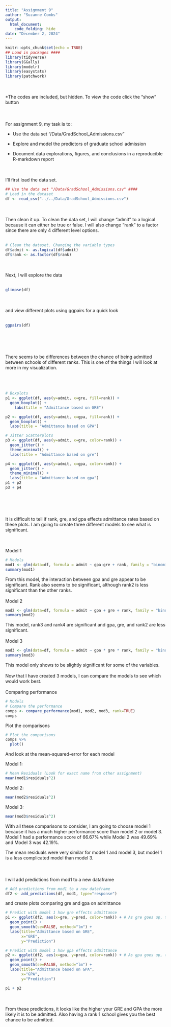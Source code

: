 ```yaml
---
title: "Assignment 9"
author: "Suzanne Combs"
output: 
  html_document:
    code_folding: hide
date: "December 2, 2024"
---
```



```r
knitr::opts_chunk$set(echo = TRUE)
## Load in packages ####
library(tidyverse)
library(GGally)
library(modelr)
library(easystats)
library(patchwork)
```
<br></br>
*The codes are included, but hidden. To view the code click the "show" button
<br></br>
<br></br>
For assignment 9, my task is to:

* Use the data set “/Data/GradSchool_Admissions.csv”

* Explore and model the predictors of graduate school admission

* Document data explorations, figures, and conclusions in a reproducible R-markdown report

<br></br>
I'll first load the data set. 
```r
## Use the data set "/Data/GradSchool_Admissions.csv" ####
# Load in the dataset
df <- read_csv("../../Data/GradSchool_Admissions.csv")
```
<br></br>
Then clean it up. To clean the data set, I will change "admit" to a logical because it can either be true or false. I will also change "rank" to a factor since there are only 4 different level options.
<br></br>
```r
# Clean the dataset. Changing the variable types
df$admit <- as.logical(df$admit)
df$rank <- as.factor(df$rank)
```
<br></br>
Next, I will explore the data
<br></br>
```r
glimpse(df)
```
<br></br>
and view different plots using ggpairs for a quick look
<br></br>
```r
ggpairs(df)
```
<br></br>
<br></br>
There seems to be differences between the chance of being admitted between schools of different ranks. This is one of the things I will look at more in my visualization.
<br></br>
<br></br>
```r
# Boxplots
p1 <- ggplot(df, aes(y=admit, x=gre, fill=rank)) +
  geom_boxplot() +
    labs(title = "Admittance based on GRE")

p2 <- ggplot(df, aes(y=admit, x=gpa, fill=rank)) +
  geom_boxplot() +
  labs(title = "Admittance based on GPA")

# Jitter Scatterplots
p3 <- ggplot(df, aes(y=admit, x=gre, color=rank)) +
  geom_jitter() +
  theme_minimal() +
  labs(title = "Admittance based on gre")

p4 <- ggplot(df, aes(y=admit, x=gpa, color=rank)) +
  geom_jitter() +
  theme_minimal() +
  labs(title = "Admittance based on gpa")
p1 + p2
p3 + p4
```
<br></br>
<br></br>
It is difficult to tell if rank, gre, and gpa effects admittance rates based on these plots. I am going to create three different models to see what is significant.

<br></br>
Model 1
```r
# Models
mod1 <- glm(data=df, formula = admit ~ gpa:gre + rank, family = "binomial")
summary(mod1)
```
From this model, the interaction between gpa and gre appear to be significant. Rank also seems to be significant, although rank2 is less significant than the other ranks.
<br></br>
Model 2
```r
mod2 <- glm(data=df, formula = admit ~ gpa + gre + rank, family = "binomial")
summary(mod2)
```
This model, rank3 and rank4 are significant and gpa, gre, and rank2 are less significant. 
<br></br>
Model 3
```r
mod3 <- glm(data=df, formula = admit ~ gpa * gre * rank, family = "binomial")
summary(mod3)
```
This model only shows to be slightly significant for some of the variables.
<br></br>
Now that I have created 3 models, I can compare the models to see which would work best.
<br></br>
Comparing performance
```r
# Models
# Compare the performance
comps <- compare_performance(mod1, mod2, mod3, rank=TRUE)
comps
```

Plot the comparisons
```r
# Plot the comparisons
comps %>% 
  plot()
```

And look at the mean-squared-error for each model

Model 1:
```r
# Mean Residuals (Look for exact name from other assignment)
mean(mod1$residuals^2)
```

Model 2:
```r
mean(mod2$residuals^2)
```

Model 3:
```r
mean(mod3$residuals^2)
```

With all these comparisons to consider, I am going to choose model 1 because it has a much higher performance score than model 2 or model 3. 
Model 1 had a performance score of 66.67% while Model 2 was 49.69% and Model 3 was 42.19%.

The mean residuals were very similar for model 1 and model 3, but model 1 is a less complicated model than model 3.
<br></br>
<br></br>
I will add predictions from mod1 to a new dataframe
```r
# Add predictions from mod1 to a new dataframe
df2 <- add_predictions(df, mod1, type="response")
```

and create plots comparing gre and gpa on admittance
```r
# Predict with model 1 how gre effects admittance
p1 <- ggplot(df2, aes(x=gre, y=pred, color=rank)) + # As gre goes up, the probability goes up
  geom_point() +
  geom_smooth(se=FALSE, method="lm") +
  labs(title="Admittance based on GRE",
       x="GRE",
       y="Prediction")

# Predict with model 1 how gpa effects admittance
p2 <- ggplot(df2, aes(x=gpa, y=pred, color=rank)) + # As gpa goes up, the probability goes up
  geom_point() +
  geom_smooth(se=FALSE, method="lm") +
  labs(title="Admittance based on GPA",
       x="GPA",
       y="Prediction")

p1 + p2
```
<br></br>
From these predictions, it looks like the higher your GRE and GPA the more likely it is to be admitted. Also having a rank 1 school gives you the best chance to be admitted.
